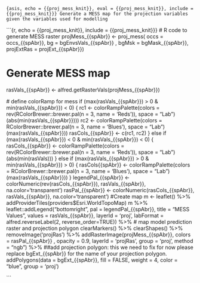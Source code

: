```{asis, echo = {{proj_mess_knit}}, eval = {{proj_mess_knit}}, include = {{proj_mess_knit}}}
Generate a MESS map for the projection variables given the variables used for modelling
```

```{r, echo = {{proj_mess_knit}}, include = {{proj_mess_knit}}}
# R code to generate MESS raster
projMess_{{spAbr}} <- proj_mess(
  occs = occs_{{spAbr}},
  bg = bgEnvsVals_{{spAbr}} ,
  bgMsk =  bgMask_{{spAbr}},
  projExtRas =  projExt_{{spAbr}})

# Generate MESS map
rasVals_{{spAbr}} <-  alfred.getRasterVals(projMess_{{spAbr}})

  # define colorRamp for mess
  if (max(rasVals_{{spAbr}}) > 0 & min(rasVals_{{spAbr}}) < 0) {
    rc1 <- colorRampPalette(colors = rev(RColorBrewer::brewer.pal(n = 3, name = 'Reds')),
                            space = "Lab")(abs(min(rasVals_{{spAbr}})))
    rc2 <- colorRampPalette(colors = RColorBrewer::brewer.pal(n = 3, name = 'Blues'),
                            space = "Lab")(max(rasVals_{{spAbr}}))
    rasCols_{{spAbr}} <- c(rc1, rc2)
  } else if (max(rasVals_{{spAbr}}) < 0 & min(rasVals_{{spAbr}}) < 0) {
    rasCols_{{spAbr}} <- colorRampPalette(colors = rev(RColorBrewer::brewer.pal(n = 3, name = 'Reds')),
                                space = "Lab")(abs(min(rasVals)))
  } else if (max(rasVals_{{spAbr}}) > 0 & min(rasVals_{{spAbr}}) > 0) {
    rasCols{{spAbr}} <- colorRampPalette(colors = RColorBrewer::brewer.pal(n = 3, name = 'Blues'),
                                space = "Lab")(max(rasVals_{{spAbr}}))
  }
  legendPal_{{spAbr}} <- colorNumeric(rev(rasCols_{{spAbr}}), rasVals_{{spAbr}}, na.color='transparent')
  rasPal_{{spAbr}} <- colorNumeric(rasCols_{{spAbr}}, rasVals_{{spAbr}}, na.color='transparent')
  #Create map
  m <- leaflet() %>% addProviderTiles(providers$Esri.WorldTopoMap) 
m  %>%
    leaflet::addLegend("bottomright", pal = legendPal_{{spAbr}}, title = "MESS Values",
              values = rasVals_{{spAbr}}, layerId = 'proj',
              labFormat = alfred.reverseLabel(2, reverse_order=TRUE)) %>%
  # map model prediction raster and projection polygon
 clearMarkers() %>% clearShapes() %>% removeImage('projRas') %>%
    addRasterImage(projMess_{{spAbr}}, colors =   rasPal_{{spAbr}} , opacity = 0.9,
                   layerId = 'projRas', group = 'proj', method = "ngb") %>%
  ##add projection polygon: this we need to fix for now please replace bgExt_{{spAbr}} for the name of your projection polygon.
  addPolygons(data = bgExt_{{spAbr}}, fill = FALSE,
              weight = 4, color = "blue", group = 'proj')



```
